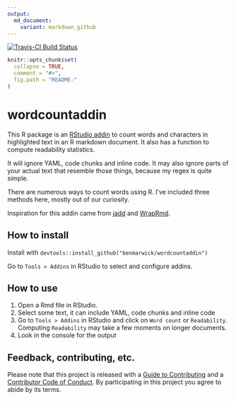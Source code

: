 ```yaml
---
output:
  md_document:
    variant: markdown_github
---
```


[![Travis-CI Build Status](https://travis-ci.org/<USERNAME>/<REPO>.svg?branch=master)](https://travis-ci.org/<USERNAME>/<REPO>)

<!-- README.md is generated from README.Rmd. Please edit that file -->

```r
knitr::opts_chunk$set(
  collapse = TRUE,
  comment = "#>",
  fig.path = "README-"
)
```

# wordcountaddin

This R package is an [RStudio addin](https://rstudio.github.io/rstudioaddins/) to count words and characters in highlighted text in an R markdown document. It also has a function to compute readability statistics. 

It will ignore YAML, code chunks and inline code. It may also ignore parts of your actual text that resemble those things, because my regex is quite simple.

There are numerous ways to count words using R. I've included three methods here, mostly out of our curiosity.

Inspiration for this addin came from [jadd](https://github.com/jennybc/jadd) and [WrapRmd](https://github.com/tjmahr/WrapRmd). 

## How to install

Install with `devtools::install_github("benmarwick/wordcountaddin")`

Go to `Tools > Addins` in RStudio to select and configure addins. 

## How to use

1. Open a Rmd file in RStudio.  
2. Select some text, it can include YAML, code chunks and inline code   
3. Go to `Tools > Addins` in RStudio and click on `Word count` or `Readability`. Computing `Readability` may take a few moments on longer documents.
4. Look in the console for the output   

## Feedback, contributing, etc.

Please note that this project is released with a [Guide to Contributing](CONTRIBUTING.md) and a [Contributor Code of Conduct](CONDUCT.md). By participating in this project you agree to abide by its terms.
